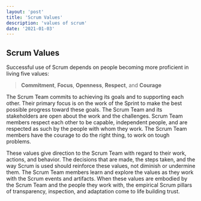 ```yaml
---
layout: 'post'
title: 'Scrum Values'
description: 'values of scrum'
date: '2021-01-03'
---
```


## Scrum Values
Successful use of Scrum depends on people becoming more proficient in living five values:

> **Commitment**, **Focus**, **Openness**, **Respect**, and **Courage**

The Scrum Team commits to achieving its goals and to supporting each other.
Their primary focus is on the work of the Sprint to make the best possible progress toward these goals.
The Scrum Team and its stakeholders are open about the work and the challenges.
Scrum Team members respect each other to be capable, independent people, and are respected as such by the people with whom they work.
The Scrum Team members have the courage to do the right thing, to work on tough problems.

These values give direction to the Scrum Team with regard to their work, actions, and behavior.
The decisions that are made, the steps taken, and the way Scrum is used should reinforce these values, not diminish or undermine them.
The Scrum Team members learn and explore the values as they work with the Scrum events and artifacts.
When these values are embodied by the Scrum Team and the people they work with, the empirical Scrum pillars of transparency, inspection, and adaptation come to life building trust.

